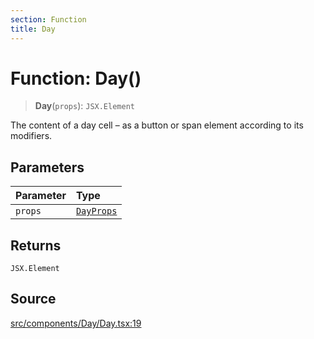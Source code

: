 ```yaml
---
section: Function
title: Day
---
```


# Function: Day()

> **Day**(`props`): `JSX.Element`

The content of a day cell – as a button or span element according to its
modifiers.

## Parameters

| Parameter | Type |
| :------ | :------ |
| `props` | [`DayProps`](/api/latest/interfaces/DayProps.mdx) |

## Returns

`JSX.Element`

## Source

[src/components/Day/Day.tsx:19](https://github.com/gpbl/react-day-picker/blob/a8bfa5451/src/components/Day/Day.tsx#L19)
